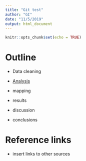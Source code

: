 ```yaml
---
title: "Git test"
author: "GI"
date: "11/5/2019"
output: html_document
---
```


```r
knitr::opts_chunk$set(echo = TRUE)
```

# Outline

- Data cleaning

- [Analysis](New.html)

- mapping

- results

- discussion

- conclusions

# Reference links

- insert links to other sources